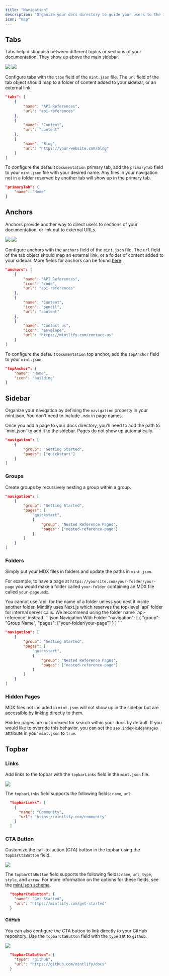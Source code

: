 ```yaml
---
title: "Navigation"
description: "Organize your docs directory to guide your users to the information they need "
icon: "map"
---
```


## Tabs

Tabs help distinguish between different topics or sections of your
documentation. They show up above the main sidebar.

<Frame>
  <img className="block dark:hidden rounded-md" src="/images/tabs-light.png" />

  <img className="hidden dark:block rounded-md" src="/images/tabs-dark.png" />
</Frame>

Configure tabs with the `tabs` field of the `mint.json` file. The `url` field of
the tab object should map to a folder of content added to your sidebar, or an
external link.

```json
"tabs": [
    {
        "name": "API References",
        "url": "api-references"
    },
    {
        "name": "Content",
        "url": "content"
    },
    {
        "name": "Blog",
        "url": "https://your-website.com/blog"
    }
]
```

To configure the default `Documentation` primary tab, add the `primaryTab` field
to your `mint.json` file with your desired name. Any files in your navigation
not in a folder reserved by another tab will show up in the primary tab.

```json
"primaryTab": {
    "name": "Home"
}
```

## Anchors

Anchors provide another way to direct users to sections of your documentation,
or link out to external URLs.

<Frame>
  <img className="block dark:hidden rounded-md" src="/images/anchor-light.png" />

  <img className="hidden dark:block rounded-md" src="/images/anchor-dark.png" />
</Frame>

Configure anchors with the `anchors` field of the `mint.json` file. The `url`
field of the tab object should map an external link, or a folder of content
added to your sidebar. More fields for anchors can be found
[here](/settings/global).

```json
"anchors": [
    {
        "name": "API References",
        "icon": "code",
        "url": "api-references"
    },
    {
        "name": "Content",
        "icon": "pencil",
        "url": "content"
    },
    {
        "name": "Contact us",
        "icon": "envelope",
        "url": "https://mintlify.com/contact-us"
    }
]
```

To configure the default `Documentation` top anchor, add the `topAnchor` field
to your `mint.json`.

```json
"topAnchor": {
    "name": "Home",
    "icon": "building"
}
```

## Sidebar

Organize your navigation by defining the `navigation` property in your
mint.json, You don't need to include `.mdx` in page names.

<Info>
  Once you add a page to your docs directory, you'll need to add the path to
  `mint.json` to add it to the sidebar. Pages do not show up automatically.
</Info>

```json Regular Navigation
"navigation": [
    {
        "group": "Getting Started",
        "pages": ["quickstart"]
    }
]
```

### Groups

Create groups by recursively nesting a group within a group.

```json Nested Navigation
"navigation": [
    {
        "group": "Getting Started",
        "pages": [
            "quickstart",
            {
                "group": "Nested Reference Pages",
                "pages": ["nested-reference-page"]
            }
        ]
    }
]
```

### Folders

Simply put your MDX files in folders and update the paths in `mint.json`.

For example, to have a page at `https://yoursite.com/your-folder/your-page` you
would make a folder called `your-folder` containing an MDX file called
`your-page.mdx`.

<Warning>
  You cannot use `api` for the name of a folder unless you nest it inside
  another folder. Mintlify uses Next.js which reserves the top-level `api`
  folder for internal server calls. We recommend using the folder name
  `api-reference` instead.
</Warning>

<CodeGroup>
  ```json Navigation With Folder
  "navigation": [
      {
          "group": "Group Name",
          "pages": ["your-folder/your-page"]
      }
  ]
  ```

```json Nested Navigation
"navigation": [
    {
        "group": "Getting Started",
        "pages": [
            "quickstart",
            {
                "group": "Nested Reference Pages",
                "pages": ["nested-reference-page"]
            }
        ]
    }
]
```

</CodeGroup>

### Hidden Pages

MDX files not included in `mint.json` will not show up in the sidebar but are
accessible by linking directly to them.

Hidden pages are not indexed for search within your docs by default. If you
would like to override this behavior, you can set the
[`seo.indexHiddenPages`](/settings/global#search-engine-optimization) attribute
in your `mint.json` to `true`.

## Topbar

### Links

Add links to the topbar with the `topbarLinks` field in the `mint.json` file.

<Frame>
  <img className="block rounded-md" src="/images/topbar-links.png" />
</Frame>

The `topbarLinks` field supports the following fields: `name`, `url`.

```json
  "topbarLinks": [
    {
      "name": "Community",
      "url": "https://mintlify.com/community"
    }
  ]
```

### CTA Button

Customize the call-to-action (CTA) button in the topbar using the `topbarCtaButton`
field.

<Frame>
  <img className="block rounded-md" src="/images/topbar-cta-get-started.png" />
</Frame>

The `topbarCtaButton` field supports the following fields: `name`, `url`, `type`, `style`, and `arrow`. For more information on the options for these fields, see the [mint.json schema](/settings/global#structure).


```json
  "topbarCtaButton": {
    "name": "Get Started",
    "url": "https://mintlify.com/get-started"
  }
```

#### GitHub

You can also configure the CTA button to link directly to your GitHub
repository. Use the `topbarCtaButton` field with the `type` set to `github`.

<Frame>
  <img className="block rounded-md" src="/images/topbar-cta-github.png" />
</Frame>

```json
  "topbarCtaButton": {
    "type": "github",
    "url": "https://github.com/mintlify/docs"
  }
```
